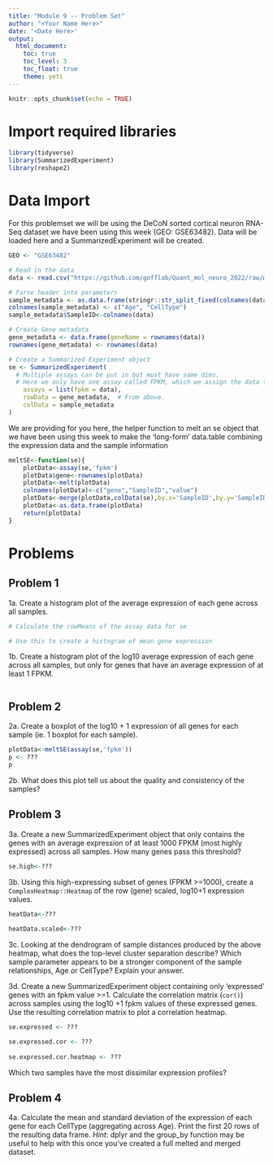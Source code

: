 ```yaml
---
title: "Module 9 -- Problem Set"
author: "<Your Name Here>"
date: '<Date Here>'
output: 
  html_document:
    toc: true
    toc_level: 3
    toc_float: true
    theme: yeti
---
```


```r
knitr::opts_chunk$set(echo = TRUE)
```
# Import required libraries
```r
library(tidyverse)
library(SummarizedExperiment)
library(reshape2)
```

# Data Import
For this problemset we will be using the DeCoN sorted cortical neuron RNA-Seq dataset we have been using this week (GEO: GSE63482). Data will be loaded here and a SummarizedExperiment will be created.
```r
GEO <- "GSE63482"

# Read in the data
data <- read.csv("https://github.com/gofflab/Quant_mol_neuro_2022/raw/main/modules/module_9/notebooks/GSE63482_Expression_matrix.tsv", header = TRUE, sep = " ", row.names = 1)

```

```r
# Parse header into parameters
sample_metadata <- as.data.frame(stringr::str_split_fixed(colnames(data), "_", 2))
colnames(sample_metadata) <- c("Age", "CellType")
sample_metadata$SampleID<-colnames(data)
```

```r
# Create Gene metadata
gene_metadata <- data.frame(geneName = rownames(data))
rownames(gene_metadata) <- rownames(data)
```

```r
# Create a Summarized Experiment object
se <- SummarizedExperiment(
  # Multiple assays can be put in but must have same dims.
  # Here we only have one assay called FPKM, which we assign the data to
    assays = list(fpkm = data),
    rowData = gene_metadata,  # From above.
    colData = sample_metadata
)
```

We are providing for you here, the helper function to melt an se object that we have been using this week to make the 'long-form' data.table combining the expression data and the sample information
```r
meltSE<-function(se){
    plotData<-assay(se,'fpkm')
    plotData$gene<-rownames(plotData)
    plotData<-melt(plotData)
    colnames(plotData)<-c("gene","SampleID","value")
    plotData<-merge(plotData,colData(se),by.x='SampleID',by.y='SampleID')
    plotData<-as.data.frame(plotData)
    return(plotData)
}
```


# Problems

## Problem 1
1a. Create a histogram plot of the average expression of each gene across all samples.
```r
# Calculate the rowMeans of the assay data for se

# Use this to create a histogram of mean gene expression

```

1b. Create a histogram plot of the log10 average expression of each gene across all samples, but only for genes that have an average expression of at least 1 FPKM.
```r

```

## Problem 2
2a. Create a boxplot of the log10 + 1 expression of all genes for each sample (ie. 1 boxplot for each sample). 
```r
plotData<-meltSE(assay(se,'fpkm'))
p <- ???
p
```
2b. What does this plot tell us about the quality and consistency of the samples?

## Problem 3
3a. Create a new SummarizedExperiment object that only contains the genes with an average expression of at least 1000 FPKM (most highly expressed) across all samples. How many genes pass this threshold?
```r
se.high<-???
```

3b. Using this high-expressing subset of genes (FPKM >=1000), create a `ComplexHeatmap::Heatmap` of the row (gene) scaled, log10+1 expression values.

```r
heatData<-???
  
heatData.scaled<-???


```

3c. Looking at the dendrogram of sample distances produced by the above heatmap, what does the top-level cluster separation describe? Which sample parameter appears to be a stronger component of the sample relationships, Age or CellType? Explain your answer.

3d. Create a new SummarizedExperiment object containing only 'expressed' genes with an fpkm value >=1. Calculate the correlation matrix (`cor()`) across samples using the log10 +1 fpkm values of these expressed genes. Use the resulting correlation matrix to plot a correlation heatmap.
```r
se.expressed <- ???

se.expressed.cor <- ???
  
se.expressed.cor.heatmap <- ???
```
Which two samples have the most dissimilar expression profiles?


## Problem 4

4a. Calculate the mean and standard deviation of the expression of each gene for each CellType (aggregating across Age). Print the first 20 rows of the resulting data frame.
_Hint_: dplyr and the group_by function may be useful to help with this once you've created a full melted and merged dataset.
```r



```
